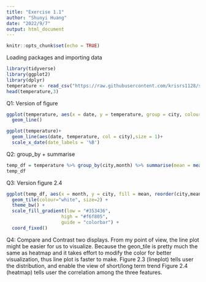 ```yaml
---
title: "Exercise 1.1"
author: "Shunyi Huang"
date: "2022/9/7"
output: html_document
---
```


```r
knitr::opts_chunk$set(echo = TRUE)
```

Loading packages and importing data

```r
library(tidyverse)
library(ggplot2)
library(dplyr)
temperature <- read_csv("https://raw.githubusercontent.com/krisrs1128/stat479_s22/main/data/temperatures.csv")
head(temperature,3)
```


Q1: Version of figure 
```r
ggplot(temperature, aes(x = date, y = temperature, group = city, colour = city, lw = 5))+
  geom_line()
```



```r
ggplot(temperature)+
  geom_line(aes(date, temperature, col = city),size = 1)+
  scale_x_date(date_labels = '%B')
```


 Q2: group_by + summarise

```r
temp_df = temperature %>% group_by(city,month) %>% summarise(mean = mean(temperature))
temp_df
```


Q3: Version figure 2.4
```r
ggplot(temp_df, aes(x = month, y = city, fill = mean, reorder(city,mean))) +
  geom_tile(colour="white", size=2) + 
  theme_bw() + 
  scale_fill_gradient(low = "#353436",
                    high = "#f6f805",
                    guide = "colorbar") +
  coord_fixed()
```

Q4: Compare and Contrast two displays.
From my point of view, the line plot might be easier for us to visualize. Because the geon_tile is pretty much the same as heatmap and it takes effort to modify the color for better visualization, thus line plot is faster to make.
Figure 2.3 (lineplot) tells user the distribution, and enable the view of short/long term trend
Figure 2.4 (heatmap) tells user the correlation among the three features.




